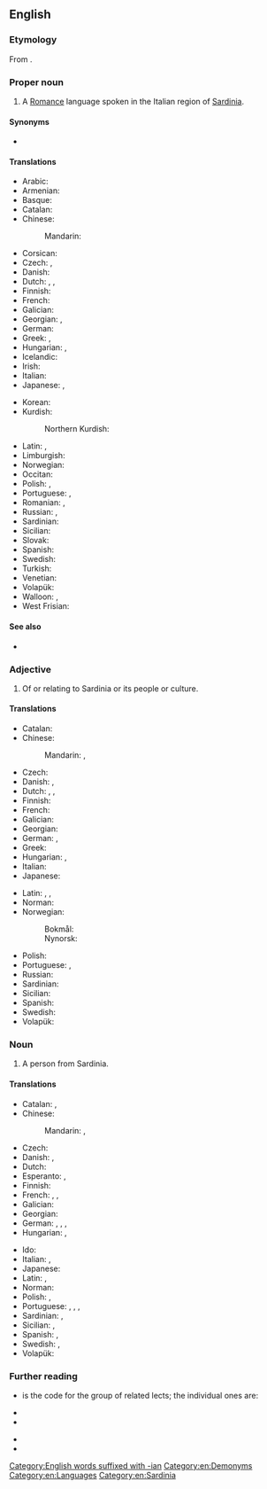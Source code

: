 ==English==
{{wikipedia|Sardinian language}}

===Etymology===
From {{der|en|la|Sardiniānus}}.

===Proper noun===
{{en-proper noun}}

# A [[Romance]] language spoken in the Italian region of [[Sardinia]].

====Synonyms====
* {{l|en|Sard}}

====Translations====
{{trans-top|language}}
* Arabic: {{t|ar|لُغَة سَرْدِينِيَة|f}}
* Armenian: {{t+|hy|սարդիներեն}}
* Basque: {{t|eu|sardiniera}}
* Catalan: {{t+|ca|sard|m}}
* Chinese:
*: Mandarin: {{t|cmn|薩丁尼亞語|tr=Sàdīngníyà yǔ}}
* Corsican: {{t+|co|sardu|m}}
* Czech: {{t|cs|sardština|f}}, {{t+|cs|sardinština|f}}
* Danish: {{t|da|sardisk|n}}
* Dutch: {{t+|nl|Sardisch|n}}, {{t+|nl|Sardinisch|n}}, {{qualifier|rare}} {{t+|nl|Sardijns|n}}
* Finnish: {{t+|fi|sardi}}
* French: {{t+|fr|sarde|m}}
* Galician: {{t+|gl|sardo}}
* Georgian: {{t|ka|სარდინიული}}, {{t|ka|სარდინიული ენა}}
* German: {{t+|de|Sardisch|n}}
* Greek: {{t+|el|σαρδηνιακά|n-p}}, {{t|el|σαρδηνιακή γλώσσα|f}}
* Hungarian: {{t+|hu|szárd}}, {{t|hu|szárd nyelv}}
* Icelandic: {{t|is|sardínska}}
* Irish: {{t|ga|Sairdínis|f|alt=an tSairdínis}}
* Italian: {{t+|it|sardo|m}}
* Japanese: {{t+|ja|サルデーニャ語|tr=Sarudēnya-go}}, {{t|ja|サルディーニャ語|tr=Sarudīnya-go}}
{{trans-mid}}
* Korean: {{t|ko|사르데냐어}}
* Kurdish:
*: Northern Kurdish: {{t+|kmr|sardînî|f}}
* Latin: {{t|la|Sarda|f}}, {{t|la|lingua Sarda|f}}
* Limburgish: {{t|li|sardiens}}
* Norwegian: {{t+|no|sardisk|m|n}}
* Occitan: {{t|oc|sarde|m}}
* Polish: {{t+|pl|sardyński|m}}, {{t|pl|język sardyński|m}}
* Portuguese: {{t+|pt|sardo|m}}, {{t+|pt|sardenho|m}}
* Romanian: {{t+|ro|sardă|f}}, {{t|ro|[[limba]] [[sardă]]|f}}
* Russian: {{t+|ru|сарди́нский|m}}, {{t|ru|сарди́нский язы́к|m}}
* Sardinian: {{t|sc|Sardu|m}}
* Sicilian: {{t+|scn|sardu|m}}
* Slovak: {{t|sk|sardínčina|f}}
* Spanish: {{t+|es|sardo|m}}
* Swedish: {{t+|sv|sardiska|c}}
* Turkish: {{t+|tr|Sarduca}}
* Venetian: {{t|vec|sardegnoło|m}}
* Volapük: {{t|vo|Sardineänapük}}
* Walloon: {{t+|wa|sarde|m}}, {{t|wa|sardignwès|m}}
* West Frisian: {{t|fy|Sardynsk}}
{{trans-bottom}}

====See also====
* {{langcat|sc}}

===Adjective===
{{en-adj|-}}

# Of or relating to Sardinia or its people or culture.

====Translations====
{{trans-top|relating to Sardinia}}
* Catalan: {{t+|ca|sard}}
* Chinese:
*: Mandarin: {{t|cmn|薩丁尼亞島的|tr=Sàdīngníyà dǎo de}}, {{t|cmn|薩丁島的|tr=Sàdīng dǎo de}}
* Czech: {{t+|cs|sardinský}}
* Danish: {{t|da|sardisk}}, {{t|da|sardinsk}}
* Dutch: {{t+|nl|Sardisch}}, {{t+|nl|Sardinisch}}, {{qualifier|rare}} {{t+|nl|Sardijns}}
* Finnish: {{t+|fi|sardinialainen}}
* French: {{t+|fr|sarde}}
* Galician: {{t+|gl|sardo}}
* Georgian: {{t|ka|სარდინიული}}
* German: {{t+|de|sardisch}}, {{t+|de|sardinisch}}
* Greek: {{t|el|σαρδηνιακός}}
* Hungarian: {{t+|hu|szárd}}, {{t|hu|szardíniai}}
* Italian: {{t+|it|sardo}}
* Japanese: {{t|ja|サルデーニャの|tr=Sarudēnya no}}
{{trans-mid}}
* Latin: {{t|la|Sardiniensis}}, {{t|la|Sardous}}, {{t|la|Sardus}}
* Norman: {{t|nrf|Sardaingnien}} {{q|Jersey}}
* Norwegian:
*: Bokmål: {{t|nb|sardinsk}}
*: Nynorsk: {{t|nn|sardinsk}}
* Polish: {{t+|pl|sardyński}}
* Portuguese: {{t+|pt|sardo}}, {{t+|pt|sardenho}}
* Russian: {{t+|ru|сарди́нский}}
* Sardinian: {{t|sc|Sardu}}
* Sicilian: {{t+|scn|sardu}}
* Spanish: {{t+|es|sardo}}
* Swedish: {{t+|sv|sardisk}}
* Volapük: {{t+|vo|Sardineänik}}
{{trans-bottom}}

===Noun===
{{en-noun}}

# A person from Sardinia.

====Translations====
{{trans-top|person from Sardinia}}
* Catalan: {{t+|ca|sard|m}}, {{t+|ca|sarda|f}}
* Chinese:
*: Mandarin: {{t|cmn|薩丁尼亞人|tr=Sàdīngníyà rén}}, {{t|cmn|薩丁人|tr=Sàdīng rén}}
* Czech: {{t|cs|Sardiňan|m}}
* Danish: {{t|da|sarder|c}}, {{t|da|sardinier|c}}
* Dutch: {{t|nl|Sardijn|m}}
* Esperanto: {{t|eo|sardo}} {{qualifier|man or woman}}, {{t|eo|sardino}} {{qualifier|woman}}
* Finnish: {{t+|fi|sardinialainen}}
* French: {{t+|fr|Sarde|m|f}}, {{qualifier|less frequent}} {{t|fr|Sardaignois|m}}, {{t|fr|Sardaignoise|f}}
* Galician: {{t+|gl|sardo}}
* Georgian: {{t|ka|სარდინიელი}}
* German: {{t+|de|Sarde|m}}, {{t+|de|Sardin|f}}, {{t+|de|Sardinier|m}}, {{t+|de|Sardinierin|f}}
* Hungarian: {{t|hu|szardíniai}}, {{t+|hu|szárd}}
{{trans-mid}}
* Ido: {{t+|io|Sardiniano}}
* Italian: {{t+|it|sardo|m}}, {{t+|it|sarda|f}}
* Japanese: {{t|ja|サルデーニャ人|tr=Sarudēnya-jin}}
* Latin: {{t|la|Sardus|m}}, {{t|la|Sarda|f}}
* Norman: {{t|nrf|Sardaingnien|m}} {{q|Jersey}}
* Polish: {{t+|pl|Sardyńczyk|m}}, {{t+|pl|Sardynka|f}}
* Portuguese: {{t+|pt|sardo|m}}, {{t+|pt|sardenho|m}}, {{t+|pt|sarda|f}}, {{t+|pt|sardenha|f}}
* Sardinian: {{t|sc|Sardu|m}}, {{t|sc|Sarda|f}}
* Sicilian: {{t+|scn|sardu|m}}, {{t+|scn|sarda|f}}
* Spanish: {{t+|es|sardo|m}}, {{t+|es|sarda|f}}
* Swedish: {{t+|sv|sard|c}}, {{t|sv|sardinare|c}}
* Volapük: {{t+|vo|Sardineänan}}
{{trans-bottom}}

===Further reading===
* {{ISO 639|1code=sc|3code=srd}} is the code for the group of related lects; the individual ones are:
{{top2}}
* {{ethnologue|lang=Campidanese Sardinian|code=sro}}
* {{ethnologue|lang=Gallurese Sardinian|code=sdn}}
{{mid2}}
* {{ethnologue|lang=Logudorese Sardinian|code=src}}
* {{ethnologue|lang=Sassarese Sardinian|code=sdc}}
{{bottom}}

[[Category:English words suffixed with -ian]]
[[Category:en:Demonyms]]
[[Category:en:Languages]]
[[Category:en:Sardinia]]